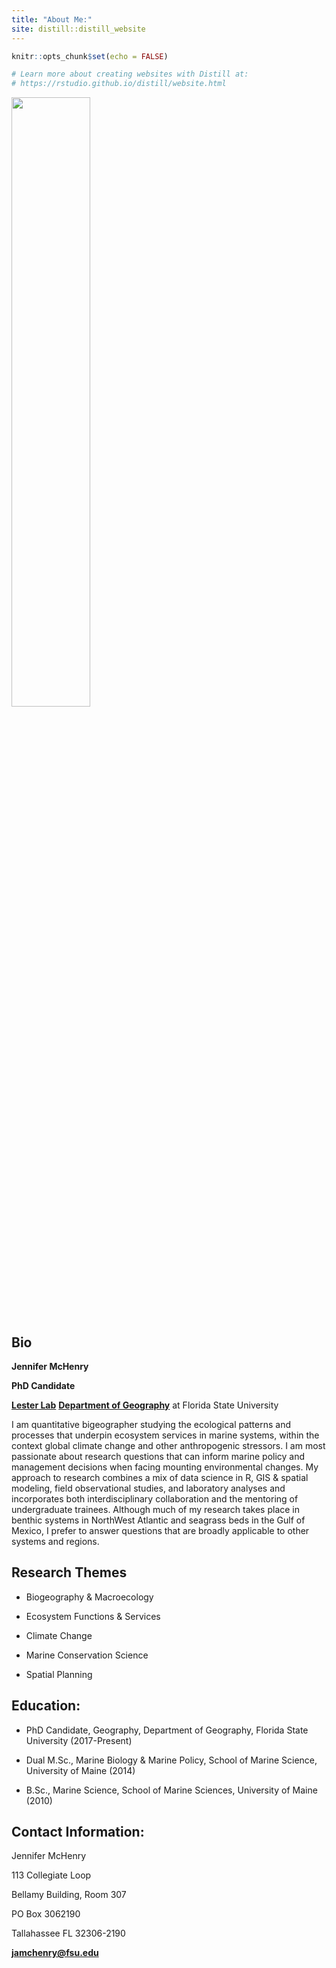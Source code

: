 ```yaml
---
title: "About Me:"
site: distill::distill_website
---
```


```r
knitr::opts_chunk$set(echo = FALSE)

# Learn more about creating websites with Distill at:
# https://rstudio.github.io/distill/website.html

```

![](photo.jpg){width=50%} 


## Bio
**Jennifer McHenry**

**PhD Candidate**

[**Lester Lab**](https://www.lester-lab.com)
[**Department of Geography**](https://www.geography.fsu.edu) at Florida State University

I am quantitative bigeographer studying the ecological patterns and processes that underpin ecosystem services in marine systems, within the context global climate change and other anthropogenic stressors. I am most passionate about research questions that can inform marine policy and management decisions when facing mounting environmental changes. My approach to research combines a mix of data science in R, GIS & spatial modeling, field observational studies, and laboratory analyses and incorporates both interdisciplinary collaboration and the mentoring of undergraduate trainees. Although much of my research takes place in benthic systems in NorthWest Atlantic and seagrass beds in the Gulf of Mexico, I prefer to answer questions that are broadly applicable to other systems and regions. 

## Research Themes

* Biogeography & Macroecology

* Ecosystem Functions & Services

* Climate Change

* Marine Conservation Science

* Spatial Planning

## Education: 
* PhD Candidate, Geography, Department of Geography, Florida State University (2017-Present) 

* Dual M.Sc., Marine Biology & Marine Policy, School of Marine Science, University of Maine (2014)

* B.Sc., Marine Science, School of Marine Sciences, University of Maine (2010)  

## Contact Information: 
Jennifer McHenry

113 Collegiate Loop

Bellamy Building, Room 307

PO Box 3062190

Tallahassee FL 32306-2190

[**jamchenry@fsu.edu**](jamchenry@fsu.edu)